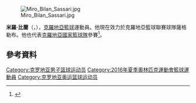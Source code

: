 [[File:Miro_Bilan_Sassari.jpg|thumb]]

'''米羅·比蘭'''（{{lang-hr|'''Miro Bilan'''}}，{{bd|1989年|7月21日}}），[[克羅地亞|克羅地亞]][[籃球|籃球]]運動員。他現在效力於克羅地亞籃球聯賽球隊薩格勒布。他也代表[[克羅地亞國家籃球隊|克羅地亞國家籃球隊]]參賽<ref>{{cite news|title=CROATIA UNVEIL AMBITIOUS EUROBASKET SQUAD|url=http://www.eurobasket2015.org/en/compID_qMRZdYCZI6EoANOrUf9le2.season_2015.roundID_9322.coid_W0rFwutQJaUwHCCv5u3xf0.articleMode_on.html|accessdate=13 September 2015|work=eurobasket2015.org|date=4 September 2015|deadurl=yes|archiveurl=https://web.archive.org/web/20150913045910/http://www.eurobasket2015.org/en/compID_qMRZdYCZI6EoANOrUf9le2.season_2015.roundID_9322.coid_W0rFwutQJaUwHCCv5u3xf0.articleMode_on.html|archivedate=2015年9月13日|df=}}</ref>。

==參考資料== 
{{reflist}}

{{2016年夏季奥运会克罗地亚男子篮球阵容}}

{{Authority control}}
{{DEFAULTSORT:Bilan, Miro}}
[[Category:克罗地亚男子篮球运动员|Category:克罗地亚男子篮球运动员]]
[[Category:2016年夏季奧林匹克運動會籃球運動員|Category:2016年夏季奧林匹克運動會籃球運動員]]
[[Category:克罗地亚奥运篮球运动员|Category:克罗地亚奥运篮球运动员]]